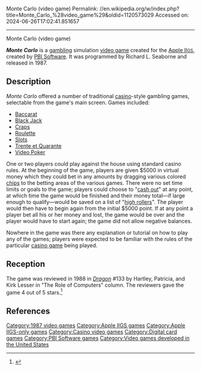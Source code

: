 Monte Carlo (video game)
Permalink: //en.wikipedia.org/w/index.php?title=Monte_Carlo_%28video_game%29&oldid=1120573029
Accessed on: 2024-06-26T17:02:41.851657



------
Monte Carlo (video game)
{{other uses|Monte Carlo (disambiguation)}}

{{Infobox video game
| title        = Monte Carlo
| image        = Monte Carlo Coverart.png
| caption      = 
| developer    = 
| publisher    = [[PBI Software]]
| designer     = Richard L. Seaborne<br>Jeff A. Lefferts
| series       = 
| engine       = 
| released     = 1987
| genre        = [[Simulation video game|Simulation]]
| modes        = 
| platforms    = [[Apple IIGS]]
}}

'''''Monte Carlo''''' is a [[gambling]] simulation [[video game]] created for the [[Apple IIgs|Apple II<small>GS</small>]], created by [[PBI Software]]. It was programmed by Richard L. Seaborne and released in 1987.{{Citation needed|date=July 2008}}

==Description==
''Monte Carlo'' offered a number of traditional [[casino]]-style gambling games, selectable from the game's main screen. Games included: 
*[[Baccarat]]
*[[Blackjack|Black Jack]]
*[[Craps]]
*[[Roulette]]
*[[Slot machine|Slots]]
*[[Trente et Quarante]]
*[[Video Poker]]

One or two players could play against the house using standard casino rules. At the beginning of the game, players are given $5000 in virtual money which they could bet in any amounts by dragging various colored [[casino token|chips]] to the betting areas of the various games. There were no set time limits or goals to the game; players could choose to "[[cash out]]" at any point, at which time the game would be finished and their money total—if large enough to qualify—would be saved on a list of "[[high roller]]s". The player would then have to begin again from the initial $5000 point. If at any point a player bet all his or her money and lost, the game would be over and the player would have to start again; the game did not allow negative balances.

Nowhere in the game was there any explanation or tutorial on how to play any of the games; players were expected to be familiar with the rules of the particular [[casino game]] being played.

==Reception==
The game was reviewed in 1988 in ''[[Dragon (magazine)|Dragon]]'' #133 by Hartley, Patricia, and Kirk Lesser in "The Role of Computers" column. The reviewers gave the game 4 out of 5 stars.<ref name="Dragon133">{{cite journal
|title=The Role of Computers
|last1=Lesser|last2=Lesser|last3=Lesser|first1=Hartley|first2=Patricia|first3=Kirk
|journal=Dragon
|issue=133
|date=May 1988
|pages=46–52}}</ref>

==References==
{{reflist}}

[[Category:1987 video games]]
[[Category:Apple IIGS games]]
[[Category:Apple IIGS-only games]]
[[Category:Casino video games]]
[[Category:Digital card games]]
[[Category:PBI Software games]]
[[Category:Video games developed in the United States]]